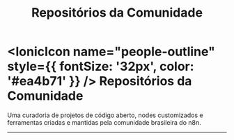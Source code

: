 ﻿---
sidebar_position: 4
title: Repositórios da Comunidade
description: Explore projetos, nodes e ferramentas open-source da comunidade brasileira de n8n.
keywords: [n8n, github, repositórios, código, projetos, brasil, open-source]
---


# <IonicIcon name="people-outline" style={{ fontSize: '32px', color: '#ea4b71' }} /> Repositórios da Comunidade

Uma curadoria de projetos de código aberto, nodes customizados e ferramentas criadas e mantidas pela comunidade brasileira do n8n.

<CardGrid>
  <RepoCard
    repoUrl="https://github.com/tatyquebralayout/n8n-Doc-pt-BR"
    icon="book-outline"
  />
  <RepoCard
    repoUrl="https://github.com/n8n-io/n8n"
    icon="extension-puzzle-outline"
  />
  <RepoCard
    repoUrl="https://github.com/strapi/strapi"
    icon="cloud-upload-outline"
  />
  <RepoCard
    repoUrl="https://github.com/payloadcms/payload"
    icon="server-outline"
  />
  <RepoCard
    repoUrl="https://github.com/n8n-io/n8n-nodes-starter"
    icon="play-circle-outline"
  />
  <RepoCard
    repoUrl="https://github.com/PostHog/posthog"
    icon="analytics-outline"
  />
</CardGrid>

---

<HighlightCard
  icon="add-circle-outline"
  category="Contribuição"
  title="Adicione seu Projeto à Curadoria"
  description="Seu projeto é incrível e a comunidade precisa conhecê-lo! Clique aqui para abrir uma issue em nosso GitHub e submeter seu repositório para avaliação."
  link="https://github.com/tatyquebralayout/n8n-Doc-pt-BR/issues/new?assignees=&labels=curadoria&template=sugestao-de-repositorio&title=%5BCURADORIA%5D%3A+Adicionar+o+repositório+SEU-REPO-AQUI"
  buttonText="Abrir uma issue"
/> 

